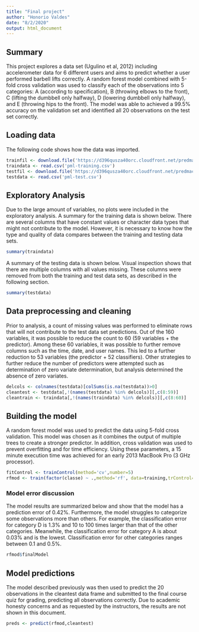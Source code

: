 ```yaml
---
title: "Final project"
author: "Honorio Valdes"
date: "8/2/2020"
output: html_document
---
```


## Summary
This project explores a data set (Ugulino et al, 2012) including accelerometer data for 6 different users and aims to predict whether a user performed barbell lifts correctly. A random forest model combined with 5-fold cross validation was used to classify each of the observations into 5 categories: A (according to specification), B (throwing elbows to the front), C (lifting the dumbbell only halfway), D (lowering dumbbell only halfway), and E (throwing hips to the front). The model was able to achieved a 99.5% accuracy on the validation set and identified all 20 observations on the test set correctly.

## Loading data
The following code shows how the data was imported.
```r
trainfil <- download.file('https://d396qusza40orc.cloudfront.net/predmachlearn/pml-training.csv','pml-training.csv')
traindata <- read.csv('pml-training.csv')
testfil <- download.file('https://d396qusza40orc.cloudfront.net/predmachlearn/pml-testing.csv','pml-test.csv')
testdata <- read.csv('pml-test.csv')
```

## Exploratory Analysis
Due to the large amount of variables, no plots were included in the exploratory analysis. A summary for the training data is shown below. There are several columns that have constant values or character data types that might not contribute to the model. However, it is necessary to know how the type and quality of data compares between the training and testing data sets.
```r
summary(traindata)
```

A summary of the testing data is shown below. Visual inspection shows that there are multiple columns with all values missing. These columns were removed from both the training and test data sets, as described in the following section.
```r
summary(testdata)
```

## Data preprocessing and cleaning
Prior to analysis, a count of missing values was performed to eliminate rows that will not contribute to the test data set predictions. Out of the 160 variables, it was possible to reduce the count to 60 (59 variables + the predictor). Among these 60 variables, it was possible to further remove columns such as the time, date, and user names. This led to a further reduction to 53 variables (the predictor + 52 classifiers). Other strategies to further reduce the number of predictors were attempted such as determination of zero variate determination, but analysis determined the absence of zero variates. 
```r
delcols <- colnames(testdata)[colSums(is.na(testdata))>0]
cleantest <- testdata[,!(names(testdata) %in% delcols)][,c(8:59)]
cleantrain <- traindata[,!(names(traindata) %in% delcols)][,c(8:60)]
```

## Building the model
A random forest model was used to predict the data using 5-fold cross validation. This model was chosen as it combines the output of multiple trees to create a stronger predictor. In addition, cross validation was used to prevent overfitting and for time efficiency. Using these parameters, a 15 minute execution time was achieved for an early 2013 MacBook Pro (3 GHz processor).
```r
fitControl <- trainControl(method='cv',number=5)
rfmod <- train(factor(classe) ~ .,method='rf', data=training,trControl=fitControl,verbose=FALSE)
```

### Model error discussion
The model results are summarized below and show that the model has a prediction error of 0.42%. Furthermore, the model struggles to categorize some observations more than others. For example, the classification error for category D is 1.3% and 10 to 100 times larger than that of the other categories. Meanwhile, the classification error for category A is about 0.03% and is the lowest. Classification error for other categories ranges between 0.1 and 0.5%.
```r
rfmod$finalModel
```

## Model predictions
The model described previously was then used to predict the 20 observations in the cleantest data frame and submitted to the final course quiz for grading, predicting all observations correctly. Due to academic honesty concerns and as requested by the instructors, the results are not shown in this document.
```r
preds <- predict(rfmod,cleantest)
```
